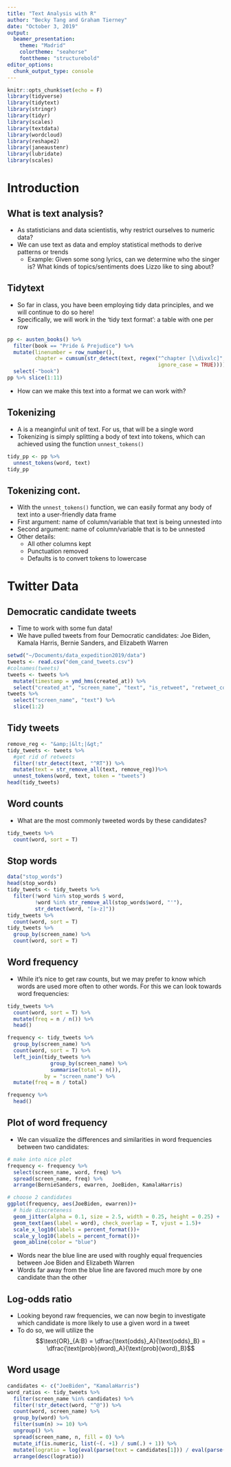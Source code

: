```yaml
---
title: "Text Analysis with R"
author: "Becky Tang and Graham Tierney"
date: "October 3, 2019"
output:
  beamer_presentation:
    theme: "Madrid"
    colortheme: "seahorse"
    fonttheme: "structurebold"
editor_options: 
  chunk_output_type: console
---
```

```r
knitr::opts_chunk$set(echo = F)
library(tidyverse)
library(tidytext)
library(stringr)
library(tidyr)
library(scales)
library(textdata)
library(wordcloud)
library(reshape2)
library(janeaustenr)
library(lubridate)
library(scales)

```

# Introduction 
 

## What is text analysis?
- As statisticians and data scientistis, why restrict ourselves to numeric data?
- We can use text as data and employ statistical methods to derive patterns or trends 
  - Example: Given some song lyrics, can we determine who the singer is? What kinds of topics/sentiments does Lizzo like to sing about?
  
## Tidytext
- So far in class, you have been employing tidy data principles, and we will continue to do so here!
- Specifically, we will work in the 'tidy text format': a table with one \textbf{token} per row
```r
pp <- austen_books() %>%
  filter(book == "Pride & Prejudice") %>%
  mutate(linenumber = row_number(),
         chapter = cumsum(str_detect(text, regex("^chapter [\\divxlc]",
                                                 ignore_case = TRUE)))) %>%
  select(-"book")
pp %>% slice(1:11)
```
- How can we make this text into a format we can work with?

## Tokenizing
- A \textbf{token} is a meanginful unit of text. For us, that will be a single word
- Tokenizing is simply splitting a body of text into tokens, which can achieved using the function `unnest_tokens()`

```r
tidy_pp <- pp %>%
  unnest_tokens(word, text)
tidy_pp
```

## Tokenizing cont.
- With the `unnest_tokens()` function, we can easily format any body of text into a user-friendly data frame
- First argument: name of column/variable that text is being unnested into
- Second argument: name of column/variable that is to be unnested 
- Other details:
  - All other columns kept
  - Punctuation removed
  - Defaults is to convert tokens to lowercase

# Twitter Data

## Democratic candidate tweets
- Time to work with some fun data!
- We have pulled tweets from four Democratic candidates: Joe Biden, Kamala Harris, Bernie Sanders, and Elizabeth Warren
```r
setwd("~/Documents/data_expedition2019/data")
tweets <- read.csv("dem_cand_tweets.csv")
#colnames(tweets)
tweets <- tweets %>%
  mutate(timestamp = ymd_hms(created_at)) %>%
  select("created_at", "screen_name", "text", "is_retweet", "retweet_count", "timestamp")
tweets %>%
  select("screen_name", "text") %>%
  slice(1:2)
```

## Tidy tweets
```r
remove_reg <- "&amp;|&lt;|&gt;"
tidy_tweets <- tweets %>%
  #get rid of retweets
  filter(!str_detect(text, "^RT")) %>%
  mutate(text = str_remove_all(text, remove_reg))%>%
  unnest_tokens(word, text, token = "tweets")
head(tidy_tweets)
```

## Word counts
- What are the most commonly tweeted words by these candidates?
```r
tidy_tweets %>%
  count(word, sort = T)
```

## Stop words
```r
data("stop_words")
head(stop_words)
tidy_tweets <- tidy_tweets %>%
  filter(!word %in% stop_words $ word,
         !word %in% str_remove_all(stop_words$word, "'"),
         str_detect(word, "[a-z]"))
tidy_tweets %>%
  count(word, sort = T)
tidy_tweets %>%
  group_by(screen_name) %>%
  count(word, sort = T)
```

## Word frequency
- While it's nice to get raw counts, but we may prefer to know which words are used more often \textit{relative} to other words. For this we can look towards word frequencies:

```r
tidy_tweets %>%
  count(word, sort = T) %>%
  mutate(freq = n / n()) %>%
  head()

frequency <- tidy_tweets %>%
  group_by(screen_name) %>%
  count(word, sort = T) %>%
  left_join(tidy_tweets %>%
              group_by(screen_name) %>%
              summarise(total = n()),
            by = "screen_name") %>%
  mutate(freq = n / total)

frequency %>%
  head()
```


## Plot of word frequency
- We can visualize the differences and similarities in word frequencies between two candidates: 
```r
# make into nice plot
frequency <- frequency %>%
  select(screen_name, word, freq) %>%
  spread(screen_name, freq) %>%
  arrange(BernieSanders, ewarren, JoeBiden, KamalaHarris)

# choose 2 candidates
ggplot(frequency, aes(JoeBiden, ewarren))+
  # hide discreteness
  geom_jitter(alpha = 0.1, size = 2.5, width = 0.25, height = 0.25) +
  geom_text(aes(label = word), check_overlap = T, vjust = 1.5)+
  scale_x_log10(labels = percent_format())+
  scale_y_log10(labels = percent_format())+
  geom_abline(color = "blue")
```
- Words near the blue line are used with roughly equal frequencies between Joe Biden and Elizabeth Warren
- Words far away from the blue line are favored much more by one candidate than the other

## Log-odds ratio
- Looking beyond raw frequencies, we can now begin to investigate which candidate is more likely to use a given word in a tweet
- To do so, we will utilize the \textbf{log-odds ratio}
$$\text{OR}_{A:B} = \dfrac{\text{odds}_A}{\text{odds}_B} = \dfrac{\text{prob}(word)_A}{\text{prob}(word)_B}$$
\begin{align*}
\log \text{OR}_{A:B} = \log \left( \dfrac{\text{prob}(word)_A}{\text{prob}(word)_B}\right) &= \log \left( \dfrac{n_A / total_A}{n_B / total_B}\right) \\ 
& \approx \log \left( \dfrac{(n+1)_A / (total+1)_A}{(n+1)_B / (total+1)_B}\right)
\end{align*}

## Word usage

```r
candidates <- c("JoeBiden", "KamalaHarris")
word_ratios <- tidy_tweets %>%
  filter(screen_name %in% candidates) %>%
  filter(!str_detect(word, "^@")) %>%
  count(word, screen_name) %>%
  group_by(word) %>%
  filter(sum(n) >= 10) %>%
  ungroup() %>%
  spread(screen_name, n, fill = 0) %>%
  mutate_if(is.numeric, list(~(. +1) / sum(.) + 1)) %>%
  mutate(logratio = log(eval(parse(text = candidates[1])) / eval(parse(text = candidates[2])))) %>%
  arrange(desc(logratio))

```

